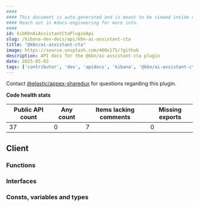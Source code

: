 ```yaml
---
####
#### This document is auto-generated and is meant to be viewed inside our experimental, new docs system.
#### Reach out in #docs-engineering for more info.
####
id: kibKbnAiAssistantCtaPluginApi
slug: /kibana-dev-docs/api/kbn-ai-assistant-cta
title: "@kbn/ai-assistant-cta"
image: https://source.unsplash.com/400x175/?github
description: API docs for the @kbn/ai-assistant-cta plugin
date: 2025-05-02
tags: ['contributor', 'dev', 'apidocs', 'kibana', '@kbn/ai-assistant-cta']
---
```




Contact [@elastic/appex-sharedux](https://github.com/orgs/elastic/teams/appex-sharedux) for questions regarding this plugin.

**Code health stats**

| Public API count  | Any count | Items lacking comments | Missing exports |
|-------------------|-----------|------------------------|-----------------|
| 37 | 0 | 7 | 0 |

## Client

### Functions
<DocDefinitionList data={kbnAiAssistantCtaObj.client.functions}/>

### Interfaces
<DocDefinitionList data={kbnAiAssistantCtaObj.client.interfaces}/>

### Consts, variables and types
<DocDefinitionList data={kbnAiAssistantCtaObj.client.misc}/>

